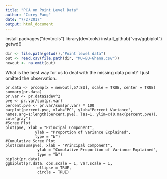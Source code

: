 ```yaml
---
title: "PCA on Point Level Data"
author: "Corey Pang"
date: "7/2/2017"
output: html_document
---
```



install.packages("devtools")
library(devtools)
install_github("vqv/ggbiplot")
getwd()
```r
dir <- file.path(getwd(),"Point level data")
out <- read.csv(file.path(dir, "MU-BU-Ghana.csv"))
newout <- na.omit(out)
```

What is the best way for us to deal with the missing data point? I just omitted the observation. 

```r1
pr.data <- prcomp(x = newout[,57:80], scale = TRUE, center = TRUE)
summary(pr.data) 
pr.var <- pr.data$sdev^2
pve <- pr.var/sum(pr.var)
percent.pve <- pr.var/sum(pr.var) * 100
barplot(percent.pve, xlab="PC", ylab="Percent Variance", names.arg=1:length(percent.pve), las=1, ylim=c(0,max(percent.pve)), col="gray")
#Scree Plot
plot(pve, xlab = "Principal Component",
             ylab = "Proportion of Variance Explained",
             type = "b")
#Cumulative Scree Plot
plot(cumsum(pve), xlab = "Principal Component",
              ylab = "Cumulative Proportion of Variance Explained",
              type = "b")
biplot(pr.data)
ggbiplot(pr.data, obs.scale = 1, var.scale = 1,
              ellipse = TRUE, 
              circle = TRUE)
```

